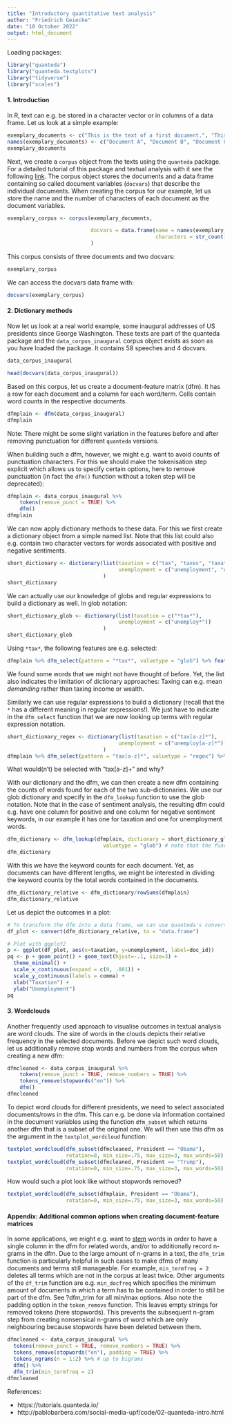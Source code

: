 ```yaml
---
title: "Introductory quantitative text analysis"
author: "Friedrich Geiecke"
date: "18 October 2022"
output: html_document
---
```


Loading packages:

```r
library("quanteda")
library("quanteda.textplots")
library("tidyverse")
library("scales")
```


#### 1. Introduction

In R, text can e.g. be stored in a character vector or in columns of a data frame. Let us look at a simple example:

```r
exemplary_documents <- c("This is the text of a first document.", "This is a text of a second document.", "And of a third document.")
names(exemplary_documents) <- c("Document A", "Document B", "Document C")
exemplary_documents
```

Next, we create a `corpus` object from the texts using the `quanteda` package. For a detailed tutorial of this package and textual analysis with it see the following [link](https://tutorials.quanteda.io/). The corpus object stores the documents and a data frame containing so called document variables (`docvars`) that describe the individual documents. When creating the corpus for our example, let us store the name and the number of characters of each document as the document variables.

```r
exemplary_corpus <- corpus(exemplary_documents,

                           docvars = data.frame(name = names(exemplary_documents),
                                                characters = str_count(exemplary_documents))
                           )
```

This corpus consists of three documents and two docvars:

```r
exemplary_corpus
```

We can access the docvars data frame with:

```r
docvars(exemplary_corpus)
```

#### 2. Dictionary methods

Now let us look at a real world example, some inaugural addresses of US presidents since George Washington. These texts are part of the quanteda package and the `data_corpus_inaugural` corpus object exists as soon as you have loaded the package. It contains 58 speeches and 4 docvars.

```r
data_corpus_inaugural
```

```r
head(docvars(data_corpus_inaugural))
```

Based on this corpus, let us create a document-feature matrix (dfm). It has a row for each document and a column for each word/term. Cells contain word counts in the respective documents.

```r
dfmplain <- dfm(data_corpus_inaugural)
dfmplain
```

Note: There might be some slight variation in the features before and after removing punctuation for different `quanteda` versions.

When building such a dfm, however, we might e.g. want to avoid counts of punctuation characters. For this we should make the tokenisation step explicit which allows us to specify certain options, here to remove punctuation (in fact the `dfm()` function without a token step will be deprecated):

```r
dfmplain <- data_corpus_inaugural %>%
    tokens(remove_punct = TRUE) %>% 
    dfm()
dfmplain
```


We can now apply dictionary methods to these data. For this we first create a dictionary object from a simple named list. Note that this list could also e.g. contain two character vectors for words associated with positive and negative sentiments.

```r
short_dictionary <- dictionary(list(taxation = c("tax", "taxes", "taxation"),
                                    unemployment = c("unemployment", "unemployed"))
                               )
short_dictionary
```

We can actually use our knowledge of globs and regular expressions to build a dictionary as well. In glob notation:

```r
short_dictionary_glob <- dictionary(list(taxation = c("*tax*"),
                                    unemployment = c("unemploy*"))
                               )
short_dictionary_glob
```

Using `*tax*`, the following features are e.g. selected:

```r
dfmplain %>% dfm_select(pattern = "*tax*", valuetype = "glob") %>% featnames()
```

We found some words that we might not have thought of before. Yet, the list also indicates the limitation of dictionary approaches: Taxing can e.g. mean _demanding_ rather than taxing income or wealth.

Similarly we can use regular expressions to build a dictionary (recall that the `*` has a different meaning in regular expressions!). We just have to indicate in the `dfm_select` function that we are now looking up terms with regular expression notation.

```r
short_dictionary_regex <- dictionary(list(taxation = c("tax[a-z]*"),
                                    unemployment = c("unemploy[a-z]*"))
                               )
dfmplain %>% dfm_select(pattern = "tax[a-z]*", valuetype = "regex") %>% featnames()
```

What would(n't) be selected with "tax[a-z]+" and why?

With our dictionary and the dfm, we can then create a new dfm containing the counts of words found for each of the two sub-dictionaries. We use our glob dictionary and specify in the `dfm_lookup` function to use the glob notation. Note that in the case of sentiment analysis, the resulting dfm could e.g. have one column for positive and one column for negative sentiment keywords, in our example it has one for taxation and one for unemployment words.

```r
dfm_dictionary <- dfm_lookup(dfmplain, dictionary = short_dictionary_glob,
                               valuetype = "glob") # note that the function is case insensitive by default
dfm_dictionary
```

With this we have the keyword counts for each document. Yet, as documents can have different lengths, we might be interested in dividing the keyword counts by the total words contained in the documents.

```r
dfm_dictionary_relative <- dfm_dictionary/rowSums(dfmplain)
dfm_dictionary_relative
```

Let us depict the outcomes in a plot:

```r

# To transform the dfm into a data frame, we can use quanteda's convert function
df_plot <- convert(dfm_dictionary_relative, to = "data.frame")

# Plot with ggplot2
p <- ggplot(df_plot, aes(x=taxation, y=unemployment, label=doc_id))
pq <- p + geom_point() + geom_text(hjust=-.1, size=3) +
  theme_minimal() +
  scale_x_continuous(expand = c(0, .001)) +
  scale_y_continuous(labels = comma) +
  xlab("Taxation") +
  ylab("Unemployment")
pq
```

#### 3. Wordclouds

Another frequently used approach to visualise outcomes in textual analysis are word clouds. The size of words in the clouds depicts their relative frequency in the selected documents. Before we depict such word clouds, let us additionally remove stop words and numbers from the corpus when creating a new dfm:

```r
dfmcleaned <- data_corpus_inaugural %>%
    tokens(remove_punct = TRUE, remove_numbers = TRUE) %>%
    tokens_remove(stopwords("en")) %>%
    dfm()
dfmcleaned
```

To depict word clouds for different presidents, we need to select associated documents/rows in the dfm. This can e.g. be done via information contained in the document variables using the function `dfm_subset` which returns another dfm that is a subset of the original one. We will then use this dfm as the  argument in the `textplot_wordcloud` function:

```r
textplot_wordcloud(dfm_subset(dfmcleaned, President == "Obama"), 
                   rotation=0, min_size=.75, max_size=3, max_words=50)
textplot_wordcloud(dfm_subset(dfmcleaned, President == "Trump"),
                   rotation=0, min_size=.75, max_size=3, max_words=50)
```

How would such a plot look like without stopwords removed?

```r
textplot_wordcloud(dfm_subset(dfmplain, President == "Obama"),
                   rotation=0, min_size=.75, max_size=3, max_words=50)
```

#### Appendix: Additional common options when creating document-feature matrices

In some applications, we might e.g. want to [stem](https://nlp.stanford.edu/IR-book/html/htmledition/stemming-and-lemmatization-1.html) words in order to have a single column in the dfm for related words, and/or to additionally record n-grams in the dfm. Due to the large amount of n-grams in a text, the `dfm_trim` function is particularly helpful in such cases to make dfms of many documents and terms still manageable. For example, `min_termfreq = 2` deletes all terms which are not in the corpus at least twice. Other arguments of the `df_trim` function are e.g. `min_docfreq` which specifies the minimum amount of documents in which a term has to be contained in order to still be part of the dfm. See ?dfm_trim for all min/max options. Also note the padding option in the `token_remove` function. This leaves empty strings for removed tokens (here stopwords). This prevents the subsequent n-gram step from creating nonsensical n-grams of word which are only neighbouring because stopwords have been deleted between them.

```r
dfmcleaned <- data_corpus_inaugural %>%
  tokens(remove_punct = TRUE, remove_numbers = TRUE) %>%
  tokens_remove(stopwords("en"), padding = TRUE) %>%
  tokens_ngrams(n = 1:2) %>% # up to bigrams
  dfm() %>%
  dfm_trim(min_termfreq = 2)
dfmcleaned
```


References:

- https://tutorials.quanteda.io/
- http://pablobarbera.com/social-media-upf/code/02-quanteda-intro.html